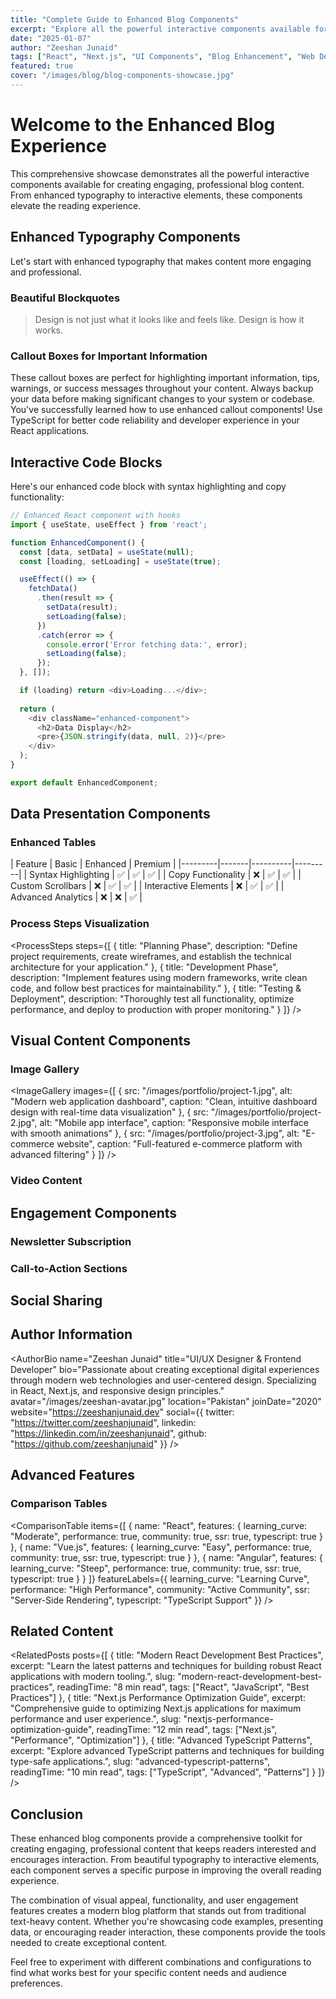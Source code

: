 ```yaml
---
title: "Complete Guide to Enhanced Blog Components"
excerpt: "Explore all the powerful interactive components available for creating engaging, professional blog content with enhanced typography, visual elements, and user engagement features."
date: "2025-01-07"
author: "Zeeshan Junaid"
tags: ["React", "Next.js", "UI Components", "Blog Enhancement", "Web Design"]
featured: true
cover: "/images/blog/blog-components-showcase.jpg"
---
```


# Welcome to the Enhanced Blog Experience

This comprehensive showcase demonstrates all the powerful interactive components available for creating engaging, professional blog content. From enhanced typography to interactive elements, these components elevate the reading experience.

<ReadingProgress />

## Enhanced Typography Components

Let's start with enhanced typography that makes content more engaging and professional.

### Beautiful Blockquotes

<Blockquote type="default" author="Steve Jobs">
Design is not just what it looks like and feels like. Design is how it works.
</Blockquote>

### Callout Boxes for Important Information

<Callout type="info" title="Pro Tip">
These callout boxes are perfect for highlighting important information, tips, warnings, or success messages throughout your content.
</Callout>

<Callout type="warning" title="Important Warning">
Always backup your data before making significant changes to your system or codebase.
</Callout>

<Callout type="success" title="Achievement Unlocked">
You've successfully learned how to use enhanced callout components!
</Callout>

<Callout type="tip" title="Development Tip">
Use TypeScript for better code reliability and developer experience in your React applications.
</Callout>

## Interactive Code Blocks

Here's our enhanced code block with syntax highlighting and copy functionality:

```javascript:example.js
// Enhanced React component with hooks
import { useState, useEffect } from 'react';

function EnhancedComponent() {
  const [data, setData] = useState(null);
  const [loading, setLoading] = useState(true);

  useEffect(() => {
    fetchData()
      .then(result => {
        setData(result);
        setLoading(false);
      })
      .catch(error => {
        console.error('Error fetching data:', error);
        setLoading(false);
      });
  }, []);

  if (loading) return <div>Loading...</div>;
  
  return (
    <div className="enhanced-component">
      <h2>Data Display</h2>
      <pre>{JSON.stringify(data, null, 2)}</pre>
    </div>
  );
}

export default EnhancedComponent;
```

## Data Presentation Components

### Enhanced Tables

<SimpleTable>
| Feature | Basic | Enhanced | Premium |
|---------|-------|----------|---------|
| Syntax Highlighting | ✅ | ✅ | ✅ |
| Copy Functionality | ❌ | ✅ | ✅ |
| Custom Scrollbars | ❌ | ✅ | ✅ |
| Interactive Elements | ❌ | ✅ | ✅ |
| Advanced Analytics | ❌ | ❌ | ✅ |
</SimpleTable>

### Process Steps Visualization

<ProcessSteps steps={[
  {
    title: "Planning Phase",
    description: "Define project requirements, create wireframes, and establish the technical architecture for your application."
  },
  {
    title: "Development Phase",
    description: "Implement features using modern frameworks, write clean code, and follow best practices for maintainability."
  },
  {
    title: "Testing & Deployment",
    description: "Thoroughly test all functionality, optimize performance, and deploy to production with proper monitoring."
  }
]} />

## Visual Content Components

### Image Gallery

<ImageGallery images={[
  {
    src: "/images/portfolio/project-1.jpg",
    alt: "Modern web application dashboard",
    caption: "Clean, intuitive dashboard design with real-time data visualization"
  },
  {
    src: "/images/portfolio/project-2.jpg", 
    alt: "Mobile app interface",
    caption: "Responsive mobile interface with smooth animations"
  },
  {
    src: "/images/portfolio/project-3.jpg",
    alt: "E-commerce website",
    caption: "Full-featured e-commerce platform with advanced filtering"
  }
]} />

### Video Content

<VideoEmbed 
  src="https://player.vimeo.com/video/123456789"
  title="Web Development Best Practices"
  thumbnail="/images/blog/video-thumbnail.jpg"
/>

## Engagement Components

### Newsletter Subscription

<NewsletterSignup 
  title="Stay Updated with Latest Posts"
  description="Get weekly insights about web development, design trends, and technology updates delivered directly to your inbox."
  placeholder="Enter your email address"
  buttonText="Subscribe Now"
/>

### Call-to-Action Sections

<CTABox 
  title="Ready to Start Your Project?"
  description="Let's bring your ideas to life with modern web technologies and exceptional user experience design."
  buttonText="Get Started Today"
  buttonLink="/contact"
  variant="primary"
/>

<CTABox 
  title="Explore My Portfolio"
  description="Check out my latest projects showcasing expertise in React, Next.js, and modern web development."
  buttonText="View Portfolio"
  buttonLink="/portfolio"
  variant="secondary"
/>

## Social Sharing

<SocialShare 
  title="Complete Guide to Enhanced Blog Components"
  url="https://zeeshanjunaid.dev/blog/comprehensive-blog-components-showcase"
  description="Explore all the powerful interactive components for creating engaging blog content."
/>

## Author Information

<AuthorBio 
  name="Zeeshan Junaid"
  title="UI/UX Designer & Frontend Developer"
  bio="Passionate about creating exceptional digital experiences through modern web technologies and user-centered design. Specializing in React, Next.js, and responsive design principles."
  avatar="/images/zeeshan-avatar.jpg"
  location="Pakistan"
  joinDate="2020"
  website="https://zeeshanjunaid.dev"
  social={{
    twitter: "https://twitter.com/zeeshanjunaid",
    linkedin: "https://linkedin.com/in/zeeshanjunaid",
    github: "https://github.com/zeeshanjunaid"
  }}
/>

## Advanced Features

### Comparison Tables

<ComparisonTable 
  items={[
    {
      name: "React",
      features: {
        learning_curve: "Moderate",
        performance: true,
        community: true,
        ssr: true,
        typescript: true
      }
    },
    {
      name: "Vue.js",
      features: {
        learning_curve: "Easy",
        performance: true,
        community: true,
        ssr: true,
        typescript: true
      }
    },
    {
      name: "Angular",
      features: {
        learning_curve: "Steep",
        performance: true,
        community: true,
        ssr: true,
        typescript: true
      }
    }
  ]}
  featureLabels={{
    learning_curve: "Learning Curve",
    performance: "High Performance",
    community: "Active Community",
    ssr: "Server-Side Rendering",
    typescript: "TypeScript Support"
  }}
/>

## Related Content

<RelatedPosts posts={[
  {
    title: "Modern React Development Best Practices",
    excerpt: "Learn the latest patterns and techniques for building robust React applications with modern tooling.",
    slug: "modern-react-development-best-practices",
    readingTime: "8 min read",
    tags: ["React", "JavaScript", "Best Practices"]
  },
  {
    title: "Next.js Performance Optimization Guide",
    excerpt: "Comprehensive guide to optimizing Next.js applications for maximum performance and user experience.",
    slug: "nextjs-performance-optimization-guide", 
    readingTime: "12 min read",
    tags: ["Next.js", "Performance", "Optimization"]
  },
  {
    title: "Advanced TypeScript Patterns",
    excerpt: "Explore advanced TypeScript patterns and techniques for building type-safe applications.",
    slug: "advanced-typescript-patterns",
    readingTime: "10 min read",
    tags: ["TypeScript", "Advanced", "Patterns"]
  }
]} />

## Conclusion

These enhanced blog components provide a comprehensive toolkit for creating engaging, professional content that keeps readers interested and encourages interaction. From beautiful typography to interactive elements, each component serves a specific purpose in improving the overall reading experience.

The combination of visual appeal, functionality, and user engagement features creates a modern blog platform that stands out from traditional text-heavy content. Whether you're showcasing code examples, presenting data, or encouraging reader interaction, these components provide the tools needed to create exceptional content.

Feel free to experiment with different combinations and configurations to find what works best for your specific content needs and audience preferences.